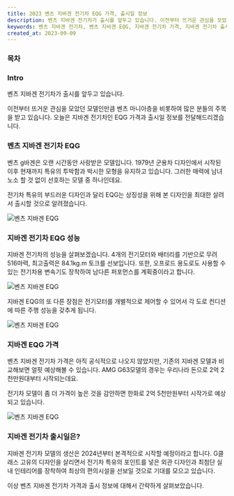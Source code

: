 ```yaml
---
title: 2023 벤츠 지바겐 전기차 EQG 가격, 출시일 정보
description: 벤츠 지바겐 전기차가 출시를 앞두고 있습니다. 이전부터 뜨거운 관심을 모았던 모델인만큼 벤츠 마니아층을 비롯하여 많은 분들의 주목을 받고 있습니다. 오늘은 지바겐 전기차인 EQG 가격과 출시일 정보를 전달해드리겠습니다.
keywords: 벤츠 지바겐 전기차, 벤츠 지바겐 EQG, 지바겐 전기차 가격, 지바겐 전기차 출시일, 지바겐 전기차 성능
created_at: 2023-09-09
---
```


### 목차

### Intro

벤츠 지바겐 전기차가 출시를 앞두고 있습니다.

이전부터 뜨거운 관심을 모았던 모델인만큼 벤츠 마니아층을 비롯하여 많은 분들의 주목을 받고 있습니다. 오늘은 지바겐 전기차인 EQG 가격과 출시일 정보를 전달해드리겠습니다.

### 벤츠 지바겐 전기차 EQG

벤츠 g바겐은 오랜 시간동안 사랑받은 모델입니다. 1979년 군용차 디자인에서 시작된 이후 현재까지 특유의 투박함과 박시한 모형을 유지하고 있습니다. 그러한 매력에 남녀노소 할 것 없이 선호하는 모델 중 하나인데요.

전기차 특유의 부드러운 디자인과 달리 EQG는 상징성을 위해 본 디자인을 최대한 살려서 출시할 것으로 알려졌습니다.

<Image src='benz-g-wagen-eqg/01.jpg' alt='벤츠 지바겐 EQG' />

### 지바겐 전기차 EQG 성능

지바겐 전기차의 성능을 살펴보겠습니다. 4개의 전기모터와 배터리를 기반으로 무려 516마력, 최고출력은 84.1kg.m 토크를 선보입니다. 또한, 오프로드 용도로도 사용할 수 있는 전기차용 변속기도 장착하여 남다른 퍼포먼스를 계획중이라고 합니다.

<Image src='benz-g-wagen-eqg/02.jpg' alt='벤츠 지바겐 EQG' />

지바겐 EQG의 또 다른 장점은 전기모터를 개별적으로 제어할 수 있어서 각 도로 컨디션에 따른 주행 성능을 갖추게 됩니다.

<Image src='benz-g-wagen-eqg/03.jpg' alt='벤츠 지바겐 EQG' />

### 지바겐 EQG 가격

벤츠 지바겐 전기차 가격은 아직 공식적으로 나오지 않았지만, 기존의 지바겐 모델과 비교해보면 얼핏 예상해볼 수 있습니다. AMG G63모델의 경우는 우리나라 돈으로 2억 2천만원대부터 시작되는데요.

전기차 모델이 좀 더 가격이 높은 것을 감안하면 한화로 2억 5천만원부터 시작가로 예상되고 있습니다.

<Image src='benz-g-wagen-eqg/04.jpg' alt='벤츠 지바겐 EQG' />

### 지바겐 전기차 출시일은?

지바겐 전기차 모델의 생산은 2024년부터 본격적으로 시작할 예정이라고 합니다. G클래스 고유의 디자인을 살리면서 전기차 특유의 포인트를 넣은 외관 디자인과 최첨단 실내 인테리어를 장착하여 최상의 편의시설을 선보일 것으로 기대를 모으고 있습니다.

이상 벤츠 지바겐 전기차 가격과 출시 정보에 대해서 간략하게 살펴보았습니다.
